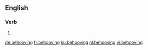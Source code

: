==English==

===Verb===
{{head|en|present participle}}

# {{present participle of|behoove|lang=en}}

[[de:behooving]]
[[fr:behooving]]
[[ku:behooving]]
[[nl:behooving]]
[[vi:behooving]]